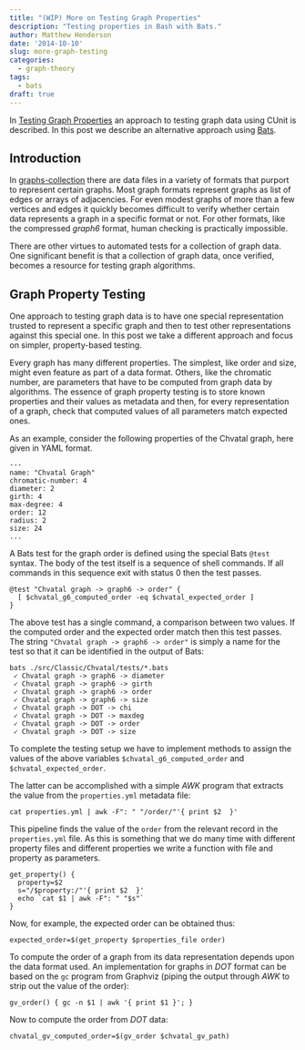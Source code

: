 ```yaml
---
title: "(WIP) More on Testing Graph Properties"
description: "Testing properties in Bash with Bats."
author: Matthew Henderson
date: '2014-10-10'
slug: more-graph-testing
categories:
  - graph-theory
tags:
  - bats
draft: true
---
```


In
[Testing Graph Properties](/post/2014/04/04/more-graph-testing)
an approach to
testing graph data using CUnit is described. In this post we describe an
alternative approach using
[Bats](https://github.com/sstephenson/bats).

Introduction
------------

In
[graphs-collection](http://mhenderson.github.io/graphs-collection/)
there are data files in a variety of
formats that purport to represent certain graphs. Most graph formats represent
graphs as list of edges or arrays of adjacencies. For even modest graphs of more
than a few vertices and edges it quickly becomes difficult to verify whether
certain data represents a graph in a specific format or not. For other formats,
like the compressed *graph6* format, human checking is practically impossible.

There are other virtues to automated tests for a collection of graph data. One
significant benefit is that a collection of graph data, once verified, becomes
a resource for testing graph algorithms.

Graph Property Testing
----------------------

One approach to testing graph data is to have one special representation
trusted to represent a specific graph and then to test other representations
against this special one. In this post we take a different approach and focus
on simpler, property-based testing.

Every graph has many different properties. The simplest, like order and size,
might even feature as part of a data format. Others, like the chromatic number,
are parameters that have to be computed from graph data by algorithms. The
essence of graph property testing is to store known properties and their values
as metadata and then, for every representation of a graph, check that computed
values of all parameters match expected ones.

As an example, consider the following properties of the Chvatal graph, here
given in YAML format.

    ---
    name: "Chvatal Graph"
    chromatic-number: 4
    diameter: 2
    girth: 4
    max-degree: 4
    order: 12
    radius: 2
    size: 24
    ...

A Bats test for the graph order is defined using the special Bats `@test`
syntax. The body of the test itself is a sequence of shell commands. If all
commands in this sequence exit with status 0 then the test passes.

    @test "Chvatal graph -> graph6 -> order" {
      [ $chvatal_g6_computed_order -eq $chvatal_expected_order ]
    }

The above test has a single command, a comparison between two values. If the
computed order and the expected order match then this test passes.  The string
`"Chvatal graph -> graph6 -> order"` is simply a name for the test so that it
can be identified in the output of Bats:

    bats ./src/Classic/Chvatal/tests/*.bats
     ✓ Chvatal graph -> graph6 -> diameter
     ✓ Chvatal graph -> graph6 -> girth
     ✓ Chvatal graph -> graph6 -> order
     ✓ Chvatal graph -> graph6 -> size
     ✓ Chvatal graph -> DOT -> chi
     ✓ Chvatal graph -> DOT -> maxdeg
     ✓ Chvatal graph -> DOT -> order
     ✓ Chvatal graph -> DOT -> size

To complete the testing setup we have to implement methods to assign the values
of the above variables `$chvatal_g6_computed_order` and
`$chvatal_expected_order`.

The latter can be accomplished with a simple *AWK* program that extracts the
value from the `properties.yml` metadata file:

    cat properties.yml | awk -F": " "/order/"'{ print $2  }'

This pipeline finds the value of the `order` from the relevant record in the
`properties.yml` file. As this is something that we do many time with different
property files and different properties we write a function with file and
property as parameters.

    get_property() {
      property=$2
      s="/$property:/"'{ print $2  }'
      echo `cat $1 | awk -F": " "$s"`
    }

Now, for example, the expected order can be obtained thus:

    expected_order=$(get_property $properties_file order)

To compute the order of a graph from its data representation depends upon the
data format used. An implementation for graphs in *DOT* format can be based on
the `gc` program from Graphviz (piping the output through *AWK* to strip out the
value of the order):

    gv_order() { gc -n $1 | awk '{ print $1 }'; }

Now to compute the order from *DOT* data:

    chvatal_gv_computed_order=$(gv_order $chvatal_gv_path)
